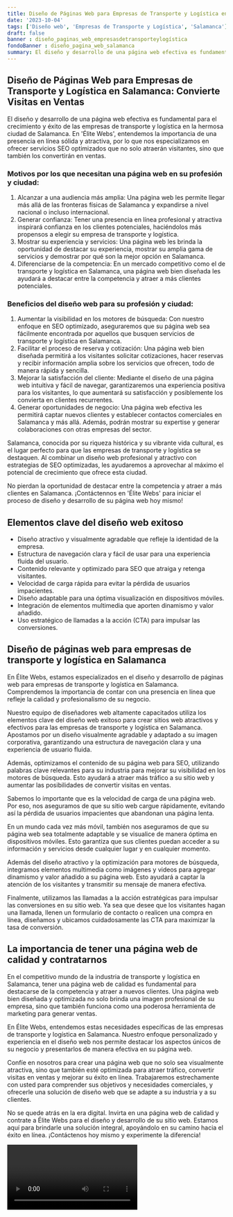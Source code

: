 ```yaml
---
title: Diseño de Páginas Web para Empresas de Transporte y Logística en Salamanca
date: '2023-10-04'
tags: ['Diseño web', 'Empresas de Transporte y Logística', 'Salamanca']
draft: false
banner : diseño_paginas_web_empresasdetransporteylogística
fondoBanner : diseño_pagina_web_salamanca
summary: El diseño y desarrollo de una página web efectiva es fundamental para el crecimiento y éxito de las empresas de transporte y logística en la hermosa ciudad de Salamanca. En 'Élite Webs', entendemos la importancia de una presencia en línea sólida y atractiva, por lo que nos especializamos en ofrecer servicios SEO optimizados que no solo atraerán visitantes, sino que también los convertirán en ventas.
---
```


## Diseño de Páginas Web para Empresas de Transporte y Logística en Salamanca: Convierte Visitas en Ventas

El diseño y desarrollo de una página web efectiva es fundamental para el crecimiento y éxito de las empresas de transporte y logística en la hermosa ciudad de Salamanca. En 'Élite Webs', entendemos la importancia de una presencia en línea sólida y atractiva, por lo que nos especializamos en ofrecer servicios SEO optimizados que no solo atraerán visitantes, sino que también los convertirán en ventas.

### Motivos por los que necesitan una página web en su profesión y ciudad:
1. Alcanzar a una audiencia más amplia: Una página web les permite llegar más allá de las fronteras físicas de Salamanca y expandirse a nivel nacional o incluso internacional.
2. Generar confianza: Tener una presencia en línea profesional y atractiva inspirará confianza en los clientes potenciales, haciéndolos más propensos a elegir su empresa de transporte y logística.
3. Mostrar su experiencia y servicios: Una página web les brinda la oportunidad de destacar su experiencia, mostrar su amplia gama de servicios y demostrar por qué son la mejor opción en Salamanca.
4. Diferenciarse de la competencia: En un mercado competitivo como el de transporte y logística en Salamanca, una página web bien diseñada les ayudará a destacar entre la competencia y atraer a más clientes potenciales.

### Beneficios del diseño web para su profesión y ciudad:
1. Aumentar la visibilidad en los motores de búsqueda: Con nuestro enfoque en SEO optimizado, aseguraremos que su página web sea fácilmente encontrada por aquellos que busquen servicios de transporte y logística en Salamanca.
2. Facilitar el proceso de reserva y cotización: Una página web bien diseñada permitirá a los visitantes solicitar cotizaciones, hacer reservas y recibir información amplia sobre los servicios que ofrecen, todo de manera rápida y sencilla.
3. Mejorar la satisfacción del cliente: Mediante el diseño de una página web intuitiva y fácil de navegar, garantizaremos una experiencia positiva para los visitantes, lo que aumentará su satisfacción y posiblemente los convierta en clientes recurrentes.
4. Generar oportunidades de negocio: Una página web efectiva les permitirá captar nuevos clientes y establecer contactos comerciales en Salamanca y más allá. Además, podrán mostrar su expertise y generar colaboraciones con otras empresas del sector.

Salamanca, conocida por su riqueza histórica y su vibrante vida cultural, es el lugar perfecto para que las empresas de transporte y logística se destaquen. Al combinar un diseño web profesional y atractivo con estrategias de SEO optimizadas, les ayudaremos a aprovechar al máximo el potencial de crecimiento que ofrece esta ciudad.

No pierdan la oportunidad de destacar entre la competencia y atraer a más clientes en Salamanca. ¡Contáctennos en 'Élite Webs' para iniciar el proceso de diseño y desarrollo de su página web hoy mismo!

<GifSeo />

<Cta />

## Elementos clave del diseño web exitoso

- Diseño atractivo y visualmente agradable que refleje la identidad de la empresa.
- Estructura de navegación clara y fácil de usar para una experiencia fluida del usuario.
- Contenido relevante y optimizado para SEO que atraiga y retenga visitantes.
- Velocidad de carga rápida para evitar la pérdida de usuarios impacientes.
- Diseño adaptable para una óptima visualización en dispositivos móviles.
- Integración de elementos multimedia que aporten dinamismo y valor añadido.
- Uso estratégico de llamadas a la acción (CTA) para impulsar las conversiones.

## Diseño de páginas web para empresas de transporte y logística en Salamanca

En Élite Webs, estamos especializados en el diseño y desarrollo de páginas web para empresas de transporte y logística en Salamanca. Comprendemos la importancia de contar con una presencia en línea que refleje la calidad y profesionalismo de su negocio.

Nuestro equipo de diseñadores web altamente capacitados utiliza los elementos clave del diseño web exitoso para crear sitios web atractivos y efectivos para las empresas de transporte y logística en Salamanca. Apostamos por un diseño visualmente agradable y adaptado a su imagen corporativa, garantizando una estructura de navegación clara y una experiencia de usuario fluida.

Además, optimizamos el contenido de su página web para SEO, utilizando palabras clave relevantes para su industria para mejorar su visibilidad en los motores de búsqueda. Esto ayudará a atraer más tráfico a su sitio web y aumentar las posibilidades de convertir visitas en ventas.

Sabemos lo importante que es la velocidad de carga de una página web. Por eso, nos aseguramos de que su sitio web cargue rápidamente, evitando así la pérdida de usuarios impacientes que abandonan una página lenta.

En un mundo cada vez más móvil, también nos aseguramos de que su página web sea totalmente adaptable y se visualice de manera óptima en dispositivos móviles. Esto garantiza que sus clientes puedan acceder a su información y servicios desde cualquier lugar y en cualquier momento.

Además del diseño atractivo y la optimización para motores de búsqueda, integramos elementos multimedia como imágenes y videos para agregar dinamismo y valor añadido a su página web. Esto ayudará a captar la atención de los visitantes y transmitir su mensaje de manera efectiva.

Finalmente, utilizamos las llamadas a la acción estratégicas para impulsar las conversiones en su sitio web. Ya sea que desee que los visitantes hagan una llamada, llenen un formulario de contacto o realicen una compra en línea, diseñamos y ubicamos cuidadosamente las CTA para maximizar la tasa de conversión.

## La importancia de tener una página web de calidad y contratarnos

En el competitivo mundo de la industria de transporte y logística en Salamanca, tener una página web de calidad es fundamental para destacarse de la competencia y atraer a nuevos clientes. Una página web bien diseñada y optimizada no solo brinda una imagen profesional de su empresa, sino que también funciona como una poderosa herramienta de marketing para generar ventas.

En Élite Webs, entendemos estas necesidades específicas de las empresas de transporte y logística en Salamanca. Nuestro enfoque personalizado y experiencia en el diseño web nos permite destacar los aspectos únicos de su negocio y presentarlos de manera efectiva en su página web.

Confíe en nosotros para crear una página web que no solo sea visualmente atractiva, sino que también esté optimizada para atraer tráfico, convertir visitas en ventas y mejorar su éxito en línea. Trabajaremos estrechamente con usted para comprender sus objetivos y necesidades comerciales, y ofrecerle una solución de diseño web que se adapte a su industria y a su clientes.

No se quede atrás en la era digital. Invirta en una página web de calidad y contrate a Élite Webs para el diseño y desarrollo de su sitio web. Estamos aquí para brindarle una solución integral, apoyándolo en su camino hacia el éxito en línea. ¡Contáctenos hoy mismo y experimente la diferencia!

<Video />

<CtaBot job='Empresas de Transporte y Logística' city='Salamanca'/>

<Gmaps query='Salamanca+españa+maps' />